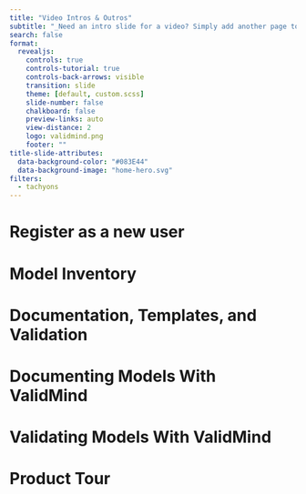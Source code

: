 ```yaml
---
title: "Video Intros & Outros"
subtitle: "_Need an intro slide for a video? Simply add another page to this presentation and start your video recording with that. (Same for outros.)_"
search: false
format:
  revealjs:
    controls: true
    controls-tutorial: true
    controls-back-arrows: visible
    transition: slide
    theme: [default, custom.scss]
    slide-number: false
    chalkboard: false
    preview-links: auto
    view-distance: 2
    logo: validmind.png
    footer: ""
title-slide-attributes:
  data-background-color: "#083E44"
  data-background-image: "home-hero.svg"
filters:
  - tachyons
---
```


# Register as a new user {background-color="#083E44" background-image="home-hero.svg"}

# Model Inventory {background-color="#083E44" background-image="home-hero.svg"}

# Documentation, Templates, and Validation {background-color="#083E44" background-image="home-hero.svg"}

# Documenting Models With ValidMind {background-color="#083E44" background-image="home-hero.svg"}

# Validating Models With ValidMind {background-color="#083E44" background-image="home-hero.svg"}

# Product Tour {background-color="#083E44" background-image="home-hero.svg"}





